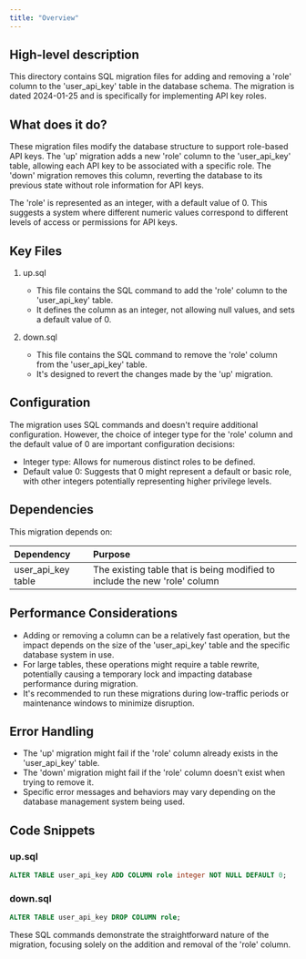 ```yaml
---
title: "Overview"
---
```


## High-level description
This directory contains SQL migration files for adding and removing a 'role' column to the 'user_api_key' table in the database schema. The migration is dated 2024-01-25 and is specifically for implementing API key roles.

## What does it do?
These migration files modify the database structure to support role-based API keys. The 'up' migration adds a new 'role' column to the 'user_api_key' table, allowing each API key to be associated with a specific role. The 'down' migration removes this column, reverting the database to its previous state without role information for API keys.

The 'role' is represented as an integer, with a default value of 0. This suggests a system where different numeric values correspond to different levels of access or permissions for API keys.

## Key Files
1. up.sql
   - This file contains the SQL command to add the 'role' column to the 'user_api_key' table.
   - It defines the column as an integer, not allowing null values, and sets a default value of 0.

2. down.sql
   - This file contains the SQL command to remove the 'role' column from the 'user_api_key' table.
   - It's designed to revert the changes made by the 'up' migration.

## Configuration
The migration uses SQL commands and doesn't require additional configuration. However, the choice of integer type for the 'role' column and the default value of 0 are important configuration decisions:

- Integer type: Allows for numerous distinct roles to be defined.
- Default value 0: Suggests that 0 might represent a default or basic role, with other integers potentially representing higher privilege levels.

## Dependencies
This migration depends on:

| Dependency | Purpose |
|:-----------|:--------|
| user_api_key table | The existing table that is being modified to include the new 'role' column |

## Performance Considerations
- Adding or removing a column can be a relatively fast operation, but the impact depends on the size of the 'user_api_key' table and the specific database system in use.
- For large tables, these operations might require a table rewrite, potentially causing a temporary lock and impacting database performance during migration.
- It's recommended to run these migrations during low-traffic periods or maintenance windows to minimize disruption.

## Error Handling
- The 'up' migration might fail if the 'role' column already exists in the 'user_api_key' table.
- The 'down' migration might fail if the 'role' column doesn't exist when trying to remove it.
- Specific error messages and behaviors may vary depending on the database management system being used.

## Code Snippets

### up.sql
```sql
ALTER TABLE user_api_key ADD COLUMN role integer NOT NULL DEFAULT 0;
```

### down.sql
```sql
ALTER TABLE user_api_key DROP COLUMN role;
```

These SQL commands demonstrate the straightforward nature of the migration, focusing solely on the addition and removal of the 'role' column.